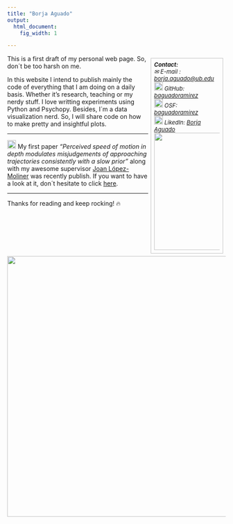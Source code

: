 ```yaml
---
title: "Borja Aguado"
output:
  html_document:
    fig_width: 1

---
```


<!---From http://stackoverflow.com/questions/31753897/2-column-section-in-r-markdown:
Put in your css file or directly in rmarkdown--->

<style>
  .col2 {
    columns: 2 200px;         /* number of columns and width in pixels*/
    -webkit-columns: 2 200px; /* chrome, safari */
    -moz-columns: 2 200px;    /* firefox */
  }
  
figure_side {
  float: right;
  width: 30%;
  text-align: left;
  font-style: italic;
  font-size: small;
  text-indent: 0;
  border: thin silver solid;
  margin: 0.5em;
  padding: 0.5em;
}

figure {
  text-align: center;
  font-style: italic;
  font-size: smaller;
  text-indent: 0;
  border: thin silver solid;
}

figurecaption{
  text-align: justify;
}
</style>


<figure_side style="float: right">
<b>Contact:</b>
<br> &#x2709; E-mail : [borja.aguado@ub.edu](mailto:borja.aguado@ub.edu)
<br> <img src="images/github.png" width="20px"> GitHub: [baguadoramirez](https://github.com/baguadoramirez)
<br> <img src="images/OSF.png" width="20px"> OSF: [baguadoramirez](https://osf.io/tj628/)
<br> <img src="images/linkedin.png" width="20px"> LikedIn: [Borja Aguado](https://www.linkedin.com/in/borja-a-606a59119)
<!--<br> <img src="images/twitter.png" width="20px"> Twitter: [b_aguador](https://twitter.com/b_aguador)-->
<br><img src="images/me.JPG" width="270px">
</figure_side>

This is a first draft of my personal web page. So, don´t be too harsh on me. 

In this website I intend to publish mainly the code of everything that I am doing on a daily basis. Whether it's research, teaching or my nerdy stuff. I love writting experiments using Python and Psychopy. Besides, I´m a data visualization nerd.  So, I will share code on how to make pretty and insightful plots.

----

<img src="images/new.gif" width="20px">  My first paper *"Perceived speed of motion in depth modulates misjudgements of approaching trajectories consistently with a slow prior"* along with my awesome supervisor [Joan López-Moliner](http://www.ub.edu/viscagroup/joan/) was recently publish. If you want to have a look at it, don´t hesitate to click [here](https://www.sciencedirect.com/science/article/pii/S0042698919300756). 

----

Thanks for reading and keep rocking! &#x1f525;


<img src="images/logo_reveal_black.png" width="600px">